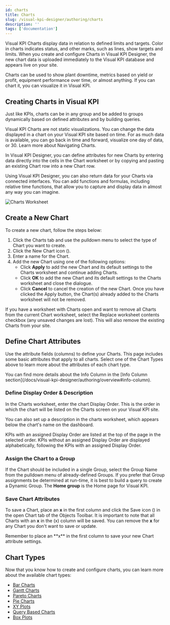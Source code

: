 ```yaml
---
id: charts
title: Charts
slug: /visual-kpi-designer/authoring/charts
description: ''
tags: ['documentation']
---
```



Visual KPI Charts display data in relation to defined limits and targets. Color in charts indicates status, and other marks, such as lines, show targets and limits. When you create and configure Charts in Visual KPI Designer, the new chart data is uploaded immediately to the Visual KPI database and appears live on your site.

Charts can be used to show plant downtime, metrics based on yield or profit, equipment performance over time, or almost anything. If you can chart it, you can visualize it in Visual KPI.

## Creating Charts in Visual KPI

Just like KPIs, charts can be in any group and be added to groups dynamically based on defined attributes and by building queries.

Visual KPI Charts are not static visualizations. You can change the data displayed in a chart on your Visual KPI site based on time. For as much data is available, you can go back in time and forward, visualize one day of data, or 30. Learn more about Navigating Charts.

In Visual KPI Designer, you can define attributes for new Charts by entering data directly into the cells in the Chart worksheet or by copying and pasting an existing Chart row into a new Chart row.

Using Visual KPI Designer, you can also return data for your Charts via connected interfaces. You can add functions and formulas, including relative time functions, that allow you to capture and display data in almost any way you can imagine.

<Image
  src="media/designer/authoring/charts/charts-worksheet.png"
  alt="Charts Worksheet"
/>

## Create a New Chart

To create a new chart, follow the steps below:

1. Click the Charts tab and use the pulldown menu to select the type of Chart you want to create.
2. Click the New Chart icon (<PngFont name='new28' />).
3. Enter a name for the Chart.
4. Add the new Chart using one of the following options:
   - Click **Apply** to add the new Chart and its default settings to the Charts worksheet and continue adding Charts.
   - Click **OK** to add the new Chart and its default settings to the Charts worksheet and close the dialogue.
   - Click **Cancel** to cancel the creation of the new Chart. Once you have clicked the Apply button, the Chart(s) already added to the Charts worksheet will not be removed.

<Callout title="Working with Charts">
If you have a worksheet with Charts open and want to remove all Charts from the current Chart worksheet, select the Replace worksheet contents checkbox (any unsaved changes are lost). This will also remove the existing Charts from your site.
</Callout>

## Define Chart Attributes

Use the attribute fields (columns) to define your Charts. This page includes some basic attributes that apply to all charts. Select one of the Chart Types above to learn more about the attributes of each chart type.

<Callout type="tip" title="Info Column">
You can find more details about the Info Column in the [Info Column section](/docs/visual-kpi-designer/authoring/overview#info-column).
</Callout>

### Define Display Order & Description

In the Charts worksheet, enter the chart Display Order. This is the order in which the chart will be listed on the Charts screen on your Visual KPI site.

You can also set up a description in the charts worksheet, which appears below the chart's name on the dashboard.

KPIs with an assigned Display Order are listed at the top of the page in the selected order. KPIs without an assigned Display Order are displayed alphabetically, following the KPIs with an assigned Display Order.

### Assign the Chart to a Group

If the Chart should be included in a single Group, select the Group Name from the pulldown menu of already-defined Groups. If you prefer that Group assignments be determined at run-time, it is best to build a query to create a Dynamic Group. The **Home group** is the Home page for Visual KPI.

### Save Chart Attributes

To save a Chart, place an **x** in the first column and click the Save icon (<PngFont name='save28' />) in the open Chart tab of the Objects Toolbar. It is important to note that all Charts with an **x** in the (x) column will be saved. You can remove the **x** for any Chart you don't want to save or update.

<Callout type="note" title="Save your information">
Remember to place an **x** in the first column to save your new Chart attribute settings.
</Callout>

## Chart Types

Now that you know how to create and configure charts, you can learn more about the available chart types:

- [Bar Charts](/docs/visual-kpi-designer/authoring/charts/bar-chart)
- [Gantt Charts](/docs/visual-kpi-designer/authoring/charts/gantt-chart)
- [Pareto Charts](/docs/visual-kpi-designer/authoring/charts/pareto-chart)
- [Pie Charts](/docs/visual-kpi-designer/authoring/charts/pie-chart)
- [XY Plots](/docs/visual-kpi-designer/authoring/charts/xy-plots)
- [Query Based Charts](/docs/visual-kpi-designer/authoring/charts/query-based-chart)
- [Box Plots](/docs/visual-kpi-designer/authoring/charts/box-plots)